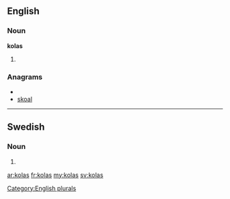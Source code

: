 ==English==

===Noun===
'''kolas'''

# {{plural of|[[kola]]}}

===Anagrams===
* {{alphagram|aklos}}
* [[skoal#English|skoal]]

[[Category:English plurals]]

----

==Swedish==

===Noun===
{{infl|sv|noun form}}

# {{sv-noun-form-indef-gen|kola}}

[[ar:kolas]]
[[fr:kolas]]
[[my:kolas]]
[[sv:kolas]]